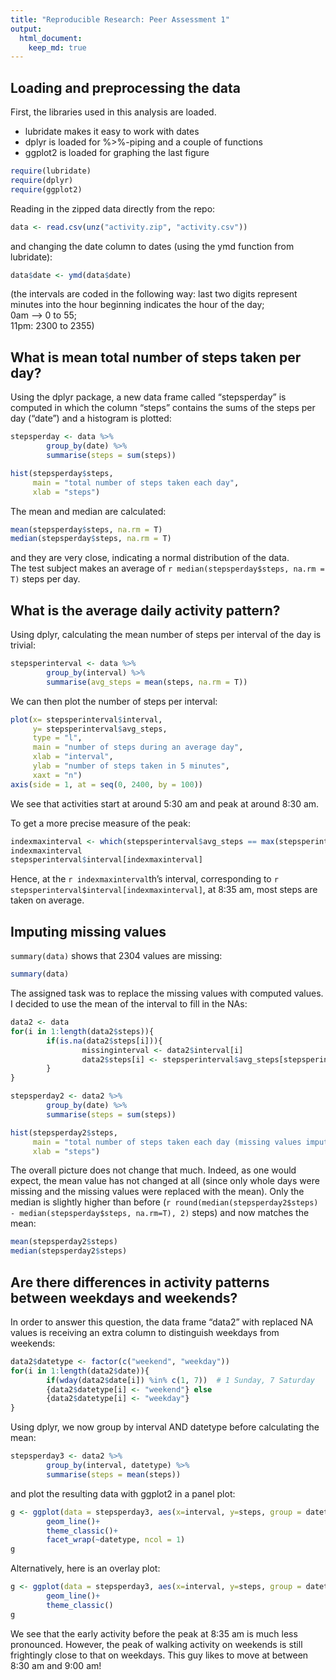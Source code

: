 ```yaml
---
title: "Reproducible Research: Peer Assessment 1"
output: 
  html_document:
    keep_md: true
---
```



## Loading and preprocessing the data

First, the libraries used in this analysis are loaded.  

* lubridate makes it easy to work with dates
* dplyr is loaded for %>%-piping and a couple of functions
* ggplot2 is loaded for graphing the last figure

```r
require(lubridate)
require(dplyr)
require(ggplot2)
```

Reading in the zipped data directly from the repo:
```r
data <- read.csv(unz("activity.zip", "activity.csv"))
```

and changing the date column to dates (using the ymd function from lubridate):

```r
data$date <- ymd(data$date)
```
  
(the intervals are coded in the following way:
last two digits represent minutes into the hour
beginning indicates the hour of the day;  
0am --> 0 to 55;  
11pm: 2300 to 2355)



## What is mean total number of steps taken per day?

Using the dplyr package, a new data frame called "stepsperday" is computed
in which the column "steps" contains the sums of the steps per day ("date")
and a histogram is plotted:

```r

stepsperday <- data %>%
        group_by(date) %>%
        summarise(steps = sum(steps))

hist(stepsperday$steps, 
     main = "total number of steps taken each day", 
     xlab = "steps")
```
  
The mean and median are calculated:
```r
mean(stepsperday$steps, na.rm = T)
median(stepsperday$steps, na.rm = T)
```
and they are very close, indicating a normal distribution of the data.  
The test subject makes an average of `r median(stepsperday$steps, na.rm = T)`
steps per day.

## What is the average daily activity pattern?

Using dplyr, calculating the mean number of steps per interval of the day is
trivial:
```r
stepsperinterval <- data %>%
        group_by(interval) %>%
        summarise(avg_steps = mean(steps, na.rm = T))
```

We can then plot the number of steps per interval:
```r
plot(x= stepsperinterval$interval,
     y= stepsperinterval$avg_steps, 
     type = "l",
     main = "number of steps during an average day",
     xlab = "interval",
     ylab = "number of steps taken in 5 minutes",
     xaxt = "n")
axis(side = 1, at = seq(0, 2400, by = 100))
```
  
We see that activities start at around 5:30 am and peak at around 8:30 am.  

To get a more precise measure of the peak:
```r
indexmaxinterval <- which(stepsperinterval$avg_steps == max(stepsperinterval$avg_steps))
indexmaxinterval
stepsperinterval$interval[indexmaxinterval]
```
Hence, at the `r indexmaxinterval`th's interval, corresponding to
`r stepsperinterval$interval[indexmaxinterval]`, at 8:35 am, most steps are
taken on average.

## Imputing missing values

`summary(data)` shows that 2304 values are missing:
```r
summary(data)
```

The assigned task was to replace the missing values with computed values.  
I decided to use the mean of the interval to fill in the NAs:

```r
data2 <- data
for(i in 1:length(data2$steps)){
        if(is.na(data2$steps[i])){
                missinginterval <- data2$interval[i]
                data2$steps[i] <- stepsperinterval$avg_steps[stepsperinterval$interval == missinginterval]
        }
}

stepsperday2 <- data2 %>%
        group_by(date) %>%
        summarise(steps = sum(steps))

hist(stepsperday2$steps, 
     main = "total number of steps taken each day (missing values imputed)",
     xlab = "steps")
```
  
The overall picture does not change that much. Indeed, as one would expect,
the mean value has not changed at all (since only whole days were missing
and the missing values were replaced with the mean). Only the median is slightly
higher than before
(`r round(median(stepsperday2$steps) - median(stepsperday$steps, na.rm=T), 2)` steps)
and now matches the mean:

```r
mean(stepsperday2$steps)
median(stepsperday2$steps)
```


## Are there differences in activity patterns between weekdays and weekends?
In order to answer this question, the data frame "data2" with replaced NA values
is receiving an extra column to distinguish weekdays from weekends: 
```r
data2$datetype <- factor(c("weekend", "weekday"))
for(i in 1:length(data2$date)){
        if(wday(data2$date[i]) %in% c(1, 7))  # 1 Sunday, 7 Saturday
        {data2$datetype[i] <- "weekend"} else
        {data2$datetype[i] <- "weekday"}
}
```
  
Using dplyr, we now group by interval AND datetype before calculating the mean:
```r
stepsperday3 <- data2 %>%
        group_by(interval, datetype) %>%
        summarise(steps = mean(steps))
```

and plot the resulting data with ggplot2 in a panel plot:

```r
g <- ggplot(data = stepsperday3, aes(x=interval, y=steps, group = datetype, color= datetype)) +
        geom_line()+
        theme_classic()+
        facet_wrap(~datetype, ncol = 1)
g
```
  
Alternatively, here is an overlay plot:
```r
g <- ggplot(data = stepsperday3, aes(x=interval, y=steps, group = datetype, color= datetype)) +
        geom_line()+
        theme_classic()
g
```
  
We see that the early activity before the peak at 8:35 am is much less
pronounced. However, the peak of walking activity on weekends is still frightingly close
to that on weekdays. This guy likes to move at between 8:30 am and 9:00 am!
